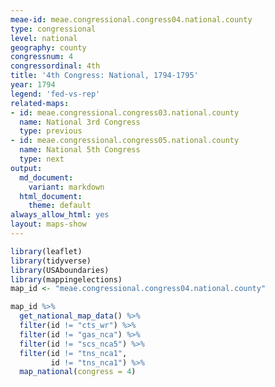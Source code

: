 ```yaml
---
meae-id: meae.congressional.congress04.national.county
type: congressional
level: national
geography: county
congressnum: 4
congressordinal: 4th
title: '4th Congress: National, 1794-1795'
year: 1794
legend: 'fed-vs-rep'
related-maps:
- id: meae.congressional.congress03.national.county
  name: National 3rd Congress
  type: previous
- id: meae.congressional.congress05.national.county
  name: National 5th Congress
  type: next
output:
  md_document:
    variant: markdown
  html_document:
    theme: default
always_allow_html: yes
layout: maps-show
---
```


```r
library(leaflet)
library(tidyverse)
library(USAboundaries)
library(mappingelections)
map_id <- "meae.congressional.congress04.national.county"
```

<div class="map">

```r
map_id %>%
  get_national_map_data() %>%
  filter(id != "cts_wr") %>% 
  filter(id != "gas_nca") %>% 
  filter(id != "scs_nca5") %>% 
  filter(id != "tns_nca1",
         id != "tns_nca1") %>% 
  map_national(congress = 4)
```

</div>

<div class="results-table">

</div>
